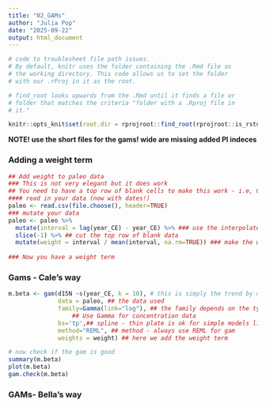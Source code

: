 ```yaml
---
title: "02_GAMs"
author: "Julia Pop"
date: "2025-09-22"
output: html_document
---
```


```r
# code to troublesheet file path issues. 
# By default, knitr uses the folder containing the .Rmd file as
# the working directory. This code allows us to set the folder
# with our .rProj in it as the root. 

# find_root looks upwards from the .Rmd until it finds a file or
# folder that matches the criteria "folder with a .Rproj file in
# it."

knitr::opts_knit$set(root.dir = rprojroot::find_root(rprojroot::is_rstudio_project))
```

**NOTE! use the short files for the gams! wide are missing added PI indeces**

### Adding a weight term
```r

## Add weight to paleo data
### This is not very elegant but it does work
## You need to have a top row of blank cells to make this work - i.e, 0 depth and year of sampling
#### read in your data (now with dates!)
paleo <- read.csv(file.choose(), header=TRUE)
### mutate your data
paleo <- paleo %>%
  mutate(interval = lag(year_CE) - year_CE) %>% ### use the interpolated dates to calculate temporal averaging
  slice(-1) %>% ## cut the top row of blank data
  mutate(weight = interval / mean(interval, na.rm=TRUE)) ### make the weight term 
  
### Now you have a weight term

```

### Gams - Cale's way
```r

m.beta <- gam(d15N ~s(year_CE, k = 10), # this is simply the trend by date
              data = paleo, ## the data used
              family=Gamma(link="log"), ## the family depends on the type of data. 
                  ## Use Gamma for concentration data
              bs='tp',## spline - thin plate is ok for simple models like this 
              method="REML", ## method - always use REML for gam
              weights = weight) ## here we add the weight term

# now check if the gam is good
summary(m.beta)
plot(m.beta)
gam.check(m.beta)
```

### GAMs- Bella's way
```r


```